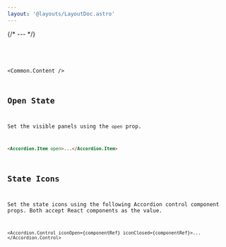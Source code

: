 ```yaml
---
layout: '@layouts/LayoutDoc.astro'
---
```





{/* --- */}

<Preview client:load>
    <Fragment slot="preview"><Example client:load /></Fragment>
    <Fragment slot="code"><Code code={ExampleRaw} lang="tsx" /></Fragment>
</Preview>

<Common.Content />

## Open State

Set the visible panels using the `open` prop.

```html
<Accordion.Item open>...</Accordion.Item>
```

## State Icons

Set the state icons using the following Accordion control component props. Both accept React components as the value.

```tsx
<Accordion.Control iconOpen={componentRef} iconClosed={componentRef}>...</Accordion.Control>
```
